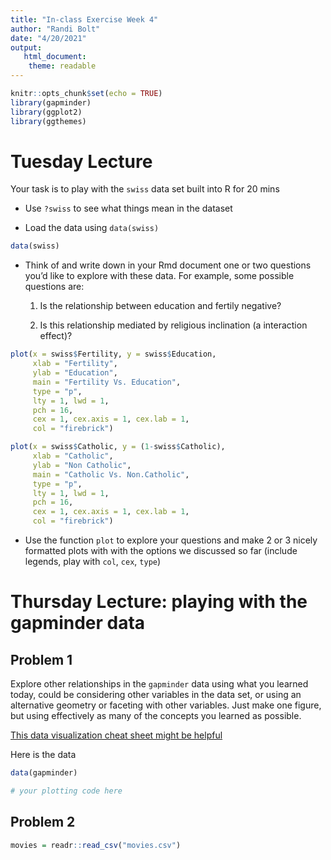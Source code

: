```yaml
---
title: "In-class Exercise Week 4"
author: "Randi Bolt"
date: "4/20/2021"
output:
   html_document:
    theme: readable
---
```


```r
knitr::opts_chunk$set(echo = TRUE)
library(gapminder)
library(ggplot2)
library(ggthemes)
```

# Tuesday Lecture

Your task is to play with the `swiss` data set built into R for 20 mins

- Use `?swiss` to see what things mean in the dataset

- Load the data using `data(swiss)`
```r
data(swiss)
```


- Think of and write down in your Rmd document one or two questions you'd like to explore with these data.  For example, some possible questions are:

  1. Is the relationship between education and fertily negative? 
 
  2. Is this relationship mediated by religious inclination (a interaction effect)?

```r
plot(x = swiss$Fertility, y = swiss$Education,
     xlab = "Fertility",  
     ylab = "Education", 
     main = "Fertility Vs. Education",
     type = "p",
     lty = 1, lwd = 1,
     pch = 16, 
     cex = 1, cex.axis = 1, cex.lab = 1, 
     col = "firebrick")

plot(x = swiss$Catholic, y = (1-swiss$Catholic),
     xlab = "Catholic",  
     ylab = "Non Catholic", 
     main = "Catholic Vs. Non.Catholic",
     type = "p",
     lty = 1, lwd = 1,
     pch = 16, 
     cex = 1, cex.axis = 1, cex.lab = 1, 
     col = "firebrick")
```


- Use the function `plot` to explore your questions and make 2 or 3 nicely formatted plots with with the options we discussed so far (include legends, play with `col`, `cex`, `type`)


# Thursday Lecture: playing with the gapminder data

## Problem 1

Explore other relationships in the `gapminder` data using what you learned today, could be considering other variables in the data set, or using an alternative geometry or faceting with other variables. Just make one figure, but using effectively as many of the concepts you learned as possible.

[This data visualization cheat sheet might be helpful](https://www.rstudio.com/wp-content/uploads/2016/11/ggplot2-cheatsheet-2.1.pdf)

Here is the data
```r
data(gapminder)
```



```r
# your plotting code here

```


## Problem 2

```r
movies = readr::read_csv("movies.csv") 
```


```r


```
